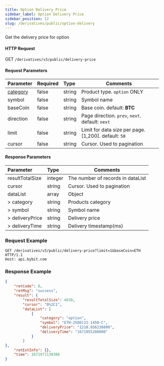 ```yaml
---
title: Option Delivery Price
sidebar_label: Option Delivery Price
sidebar_position: 12
slug: /derivatives/public/option-delivery
---
```


Get the delivery price for option

#### HTTP Request
GET `/derivatives/v3/public/delivery-price`

#### Request Parameters
| Parameter | Required | Type | Comments|
|:----- |:-------|:-----|------ |
|[category](../enum#category) |false |string |Product type. `option` ONLY |
|symbol |false |string |Symbol name|
|baseCoin |false |string |Base coin. default: **BTC**|
|direction |false |string |Page direction. `prev`, `next`. default: `next`|
|limit |false |string |Limit for data size per page. [1,200]. default: `50`|
|cursor |false |string |Cursor. Used to pagination|

#### Response Parameters
| Parameter | Type | Comments|
|:----- |:-----|----- |
|resultTotalSize |integer |The number of records in dataList |
|cursor |string |Cursor. Used to pagination |
|dataList |array |Object |
|> category |string |Products category |
|> symbol |string |Symbol name |
|> deliveryPrice |string |Delivery price |
|> deliveryTime |string |Delivery timestamp(ms) |

### Request Example

<Tabs>
<TabItem value="console-option" label="option">

```http
GET /derivatives/v3/public/delivery-price?limit=1&baseCoin=ETH HTTP/1.1
Host: api.bybit.com
```

</TabItem>
</Tabs>

### Response Example

<Tabs>
<TabItem value="js option" label="option">

```json
{
    "retCode": 0,
    "retMsg": "success",
    "result": {
        "resultTotalSize": 4830,
        "cursor": "0%2C1",
        "dataList": [
            {
                "category": "option",
                "symbol": "ETH-25DEC22-1450-C",
                "deliveryPrice": "1218.856238890",
                "deliveryTime": "1671955200000"
            }
        ]
},
    "retExtInfo": {},
    "time": 1671971138308
}
```
</TabItem>
</Tabs>